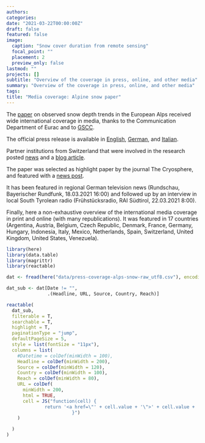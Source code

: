 ```yaml
---
authors:
categories:
date: "2021-03-22T00:00:00Z"
draft: false
featured: false
image:
  caption: "Snow cover duration from remote sensing"
  focal_point: ""
  placement: 2
  preview_only: false
lastmod: ""
projects: []
subtitle: "Overview of the coverage in press, online, and other media"
summary: "Overview of the coverage in press, online, and other media"
tags:
title: "Media coverage: Alpine snow paper"
---
```



The [paper](/research/paper_alps_snow) on observed snow depth trends in the European Alps received wide international coverage in media, thanks to the Communication Department of Eurac and to [GSCC](https://gsccnetwork.org/).

The official press release is available in [English](https://beta.eurac.edu/en/magazine/less-of-the-white-stuff-snow-cover-has-been-declining-in-the-alps), [German](https://beta.eurac.edu/de/magazine/studie-zeigt-rueckgang-der-schneebedeckung-in-den-alpen), and [Italian](https://beta.eurac.edu/it/magazine/sempre-meno-bianco-studio-mostra-calo-copertura-nevosa-sulle-alpi). 

Partner institutions from Switzerland that were involved in the research posted [news](https://www.slf.ch/de/newsseiten/03-1/weniger-schnee-erste-alpenweite-analyse-von-schneehoehendaten.html) and a [blog article](https://www.meteoschweiz.admin.ch/home/aktuell/meteoschweiz-blog/meteoschweiz-blog.subpage.html/de/data/blogs/2021/3/weniger-schnee--erste-alpenweite-analyse-von-schne.html).

The paper was selected as highlight paper by the journal The Cryosphere, and featured with a [news post](https://www.the-cryosphere.net/about/news_and_press/2021-03-18_observed-snow-depth-trends-in-the-european-alps-1971-to-2019.html).

It has been featured in regional German television news (Rundschau, Bayerischer Rundfunk, 18.03.2021 16:00) and followed up by an interview in local South Tyrolean radio (Frühstücksradio, RAI Südtirol, 22.03.2021 8:00).


Finally, here a non-exhaustive overview of the international media coverage in print and online (with many republications). It was featured in 17 countries (Argentina, Austria, Belgium, Czech Republic, Denmark, France, Germany, Hungary, Indonesia, Italy, Mexico, Netherlands, Spain, Switzerland, United Kingdom, United States, Venezuela).



```r
library(here)
library(data.table)
library(magrittr)
library(reactable)
```



```r

dat <- fread(here("data/press-coverage-alps-snow-raw_utf8.csv"), encoding = "UTF-8")

dat_sub <- dat[Date != "", 
               .(Headline, URL, Source, Country, Reach)]

reactable(
  dat_sub,
  filterable = T,
  searchable = T,
  highlight = T,
  paginationType = "jump",
  defaultPageSize = 5,
  style = list(fontSize = "11px"),
  columns = list(
    #Datetime = colDef(minWidth = 100),
    Headline = colDef(minWidth = 200),
    Source = colDef(minWidth = 120),
    Country = colDef(minWidth = 100),
    Reach = colDef(minWidth = 80),
    URL = colDef(
      minWidth = 200,
      html = TRUE,
      cell = JS("function(cell) {
              return '<a href=\"' + cell.value + '\">' + cell.value + '</a>'
                        }")
    )

  )
)
```









